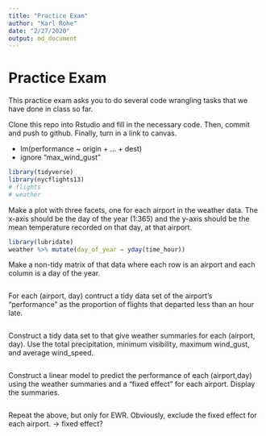 ```yaml
---
title: "Practice Exam"
author: "Karl Rohe"
date: "2/27/2020"
output: md_document
---
```


# Practice Exam

This practice exam asks you to do several code wrangling tasks that we have done in class so far. 

Clone this repo into Rstudio and fill in the necessary code.  Then, commit and push to github.  Finally, turn in a link to canvas. 

- lm(performance ~ origin + ... + dest)
- ignore "max_wind_gust"


```r
library(tidyverse)
library(nycflights13)
# flights
# weather
```


Make a plot with three facets, one for each airport in the weather data.  The x-axis should be the day of the year (1:365) and the y-axis should be the mean temperature recorded on that day, at that airport.
```r
library(lubridate)
weather %>% mutate(day_of_year = yday(time_hour))
```


Make a non-tidy matrix of that data where each row is an airport and each column is a day of the year.  

```r

```


For each (airport, day) contruct a tidy data set of the airport's "performance" as the proportion of flights that departed less than an hour late. 
```r
```

Construct a tidy data set to that give weather summaries for each (airport, day).  Use the total precipitation, minimum visibility, maximum wind_gust, and average wind_speed.  
```r
```

Construct a linear model to predict the performance of each (airport,day) using the weather summaries and a "fixed effect" for each airport.  Display the summaries.  
```r
```

Repeat the above, but only for EWR.  Obviously, exclude the fixed effect for each airport.
-> fixed effect? 
```r
```